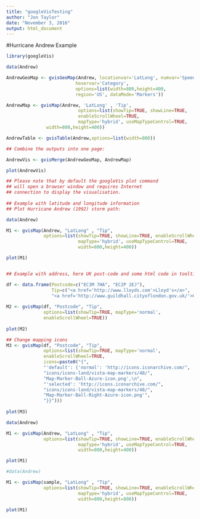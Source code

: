 ```yaml
---
title: "googleVisTesting"
author: "Jon Taylor"
date: "November 3, 2016"
output: html_document
---
```



#Hurricane Andrew Example
```r
library(googleVis)

data(Andrew)

AndrewGeoMap <- gvisGeoMap(Andrew, locationvar='LatLong', numvar='Speed_kt',
                          hovervar='Category',
                          options=list(width=800,height=400,
                          region='US', dataMode='Markers'))

AndrewMap <- gvisMap(Andrew, 'LatLong' , 'Tip',
                           options=list(showTip=TRUE, showLine=TRUE,
                           enableScrollWheel=TRUE,
                           mapType='hybrid', useMapTypeControl=TRUE,
			   width=800,height=400))

AndrewTable <- gvisTable(Andrew,options=list(width=800))

## Combine the outputs into one page:

AndrewVis <- gvisMerge(AndrewGeoMap, AndrewMap)

plot(AndrewVis)
```


```R
## Please note that by default the googleVis plot command
## will open a browser window and requires Internet
## connection to display the visualisation.
  
## Example with latitude and longitude information
## Plot Hurricane Andrew (1992) storm path:

data(Andrew)

M1 <- gvisMap(Andrew, "LatLong" , "Tip",
              options=list(showTip=TRUE, showLine=TRUE, enableScrollWheel=TRUE,
                           mapType='hybrid', useMapTypeControl=TRUE,
                           width=800,height=400))

plot(M1) 


## Example with address, here UK post-code and some html code in tooltip

df <- data.frame(Postcode=c("EC3M 7HA", "EC2P 2EJ"),
                 Tip=c("<a href='http://www.lloyds.com'>Lloyd's</a>", 
                 "<a href='http://www.guildhall.cityoflondon.gov.uk/'>Guildhall</a>"))
 
M2 <- gvisMap(df, "Postcode", "Tip",
              options=list(showTip=TRUE, mapType='normal',
              enableScrollWheel=TRUE))
 
plot(M2)

## Change mapping icons
M3 <- gvisMap(df, "Postcode", "Tip",
              options=list(showTip=TRUE, mapType='normal',
              enableScrollWheel=TRUE,
              icons=paste0("{",
              "'default': {'normal': 'http://icons.iconarchive.com/",
              "icons/icons-land/vista-map-markers/48/",
              "Map-Marker-Ball-Azure-icon.png',\n",
              "'selected': 'http://icons.iconarchive.com/",
              "icons/icons-land/vista-map-markers/48/",
              "Map-Marker-Ball-Right-Azure-icon.png'",
              "}}")))
                        
plot(M3)
```


```R

data(Andrew)

M1 <- gvisMap(Andrew, "LatLong" , "Tip",
              options=list(showTip=TRUE, showLine=TRUE, enableScrollWheel=TRUE,
                           mapType='hybrid', useMapTypeControl=TRUE,
                           width=800,height=400))

plot(M1) 

```

```R

#data(Andrew)

M1 <- gvisMap(sample, "LatLong" , "Tip",
              options=list(showTip=TRUE, showLine=TRUE, enableScrollWheel=TRUE,
                           mapType='hybrid', useMapTypeControl=TRUE,
                           width=800,height=800))

plot(M1) 

```